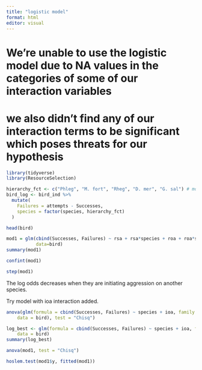 ```yaml
---
title: "logistic model"
format: html
editor: visual
---
```


# We're unable to use the logistic model due to NA values in the categories of some of our interaction variables
# we also didn't find any of our interaction terms to be significant which poses threats for our hypothesis

```r
library(tidyverse)
library(ResourceSelection)

hierarchy_fct <- c("Phleg", "M. fort", "Rheg", "D. mer", "G. sal") # most dominant to least dominant
bird_log <- bird_ind %>%
  mutate(
    Failures = attempts - Successes,
    species = factor(species, hierarchy_fct)
  )

head(bird)
```

```r
mod1 = glm(cbind(Successes, Failures) ~ rsa + rsa*species + roa + roa*species + isa + isa*species + ioa*species, family="binomial", 
           data=bird)
summary(mod1)
```

```r
confint(mod1)
```

```r
step(mod1)
```

The log odds decreases when they are initiating aggression on another species.

Try model with ioa interaction added.

```r
anova(glm(formula = cbind(Successes, Failures) ~ species + ioa, family = "binomial", 
    data = bird), test = "Chisq")
```
```r
log_best <- glm(formula = cbind(Successes, Failures) ~ species + ioa, family = "binomial", 
    data = bird)
summary(log_best)
```


```r
anova(mod1, test = "Chisq")
```

```r
hoslem.test(mod1$y, fitted(mod1))
```



